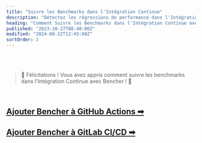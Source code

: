 ```yaml
---
title: "Suivre les Benchmarks dans l'Intégration Continue"
description: "Détectez les régressions de performance dans l'Intégration Continue avec le benchmarking continu statistique et relatif"
heading: "Comment Suivre les Benchmarks dans l'Intégration Continue avec Bencher"
published: "2023-10-27T08:40:00Z"
modified: "2024-08-22T12:45:00Z"
sortOrder: 2
---
```



<Intro />

<StatisticalContinuousBenchmarking />

<RelativeContinuousBenchmarking />

<ChangePointDetection />

<br/>
<br/>

> 🐰 Félicitations ! Vous avez appris comment suivre les benchmarks dans l'Intégration Continue avec Bencher ! 🎉

<br/>

<h2><a href="/fr/docs/how-to/github-actions/">Ajouter Bencher à GitHub Actions ➡</a></h2>
<h2><a href="/fr/docs/how-to/gitlab-ci-cd/">Ajouter Bencher à GitLab CI/CD ➡</a></h2>